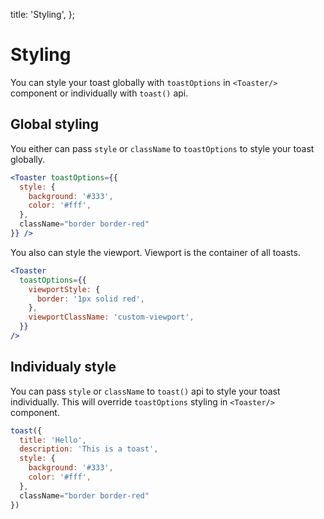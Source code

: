 
  title: 'Styling',
};


# Styling

You can style your toast globally with `toastOptions` in `<Toaster/>` component or individually with `toast()` api.

## Global styling

You either can pass `style` or `className` to `toastOptions` to style your toast globally.

```jsx
<Toaster toastOptions={{
  style: {
    background: '#333',
    color: '#fff',
  },
  className="border border-red"
}} />
```

You also can style the viewport. Viewport is the container of all toasts.

```jsx
<Toaster
  toastOptions={{
    viewportStyle: {
      border: '1px solid red',
    },
    viewportClassName: 'custom-viewport',
  }}
/>
```

## Individualy style

You can pass `style` or `className` to `toast()` api to style your toast individually. This will override `toastOptions` styling in `<Toaster/>` component.

```js
toast({
  title: 'Hello',
  description: 'This is a toast',
  style: {
    background: '#333',
    color: '#fff',
  },
  className="border border-red"
})
```
